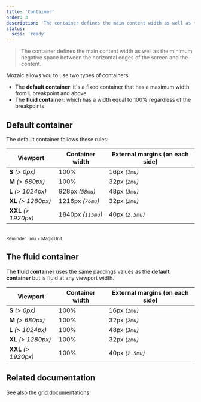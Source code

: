 ```yaml
---
title: 'Container'
order: 3
description: 'The container defines the main content width as well as the minimum negative space between the horizontal edges of the screen and the content'
status:
  scss: 'ready'
---
```


> The container defines the main content width as well as the minimum negative space between the horizontal edges of the screen and the content.

Mozaic allows you to use two types of containers:

- The **default container**: it's a fixed container that has a maximum width from **L** breakpoint and above
- The **fluid container**: which has a width equal to 100% regardless of the breakpoints

## Default container

The default container follows these rules:

| Viewport             | Container width    | External margins (on each side) |
| -------------------- | ------------------ | ------------------------------- |
| **S** _(> 0px)_      | 100%               | 16px _(`1mu`)_                  |
| **M** _(> 680px)_    | 100%               | 32px _(`2mu`)_                  |
| **L** _(> 1024px)_   | 928px _(`58mu`)_   | 48px _(`3mu`)_                  |
| **XL** _(> 1280px)_  | 1216px _(`76mu`)_  | 32px _(`2mu`)_                  |
| **XXL** _(> 1920px)_ | 1840px _(`115mu`)_ | 40px _(`2.5mu`)_                |

<br />
<small>Reminder : mu = MagicUnit.</small>

## The fluid container

The **fluid container** uses the same paddings values as the **default container** but is fluid at any viewport width.

| Viewport             | Container width | External margins (on each side) |
| -------------------- | --------------- | ------------------------------- |
| **S** _(> 0px)_      | 100%            | 16px _(`1mu`)_                  |
| **M** _(> 680px)_    | 100%            | 32px _(`2mu`)_                  |
| **L** _(> 1024px)_   | 100%            | 48px _(`3mu`)_                  |
| **XL** _(> 1280px)_  | 100%            | 32px _(`2mu`)_                  |
| **XXL** _(> 1920px)_ | 100%            | 40px _(`2.5mu`)_                |

## Related documentation

See also [the grid documentations](/Foundations/Layout/Grid/)
